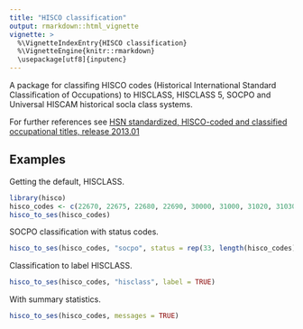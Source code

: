 ```yaml
---
title: "HISCO classification"
output: rmarkdown::html_vignette
vignette: >
  %\VignetteIndexEntry{HISCO classification}
  %\VignetteEngine{knitr::rmarkdown}
  \usepackage[utf8]{inputenc}
---
```


A package for classifing HISCO codes (Historical International Standard Classification of Occupations) to HISCLASS, HISCLASS 5, SOCPO and Universal HISCAM historical socla class systems.

For further references see [HSN standardized, HISCO-coded and classified occupational titles, release 2013.01](http://www.iisg.nl/hsn/data/occupations.html)

## Examples

Getting the default, HISCLASS.

```r
library(hisco)
hisco_codes <- c(22670, 22675, 22680, 22690, 30000, 31000, 31020, 31030, 31040)
hisco_to_ses(hisco_codes)
```

SOCPO classification with status codes.

```r
hisco_to_ses(hisco_codes, "socpo", status = rep(33, length(hisco_codes)))
```

Classification to label HISCLASS.

```r
hisco_to_ses(hisco_codes, "hisclass", label = TRUE)
```

With summary statistics.

```r
hisco_to_ses(hisco_codes, messages = TRUE)
```



